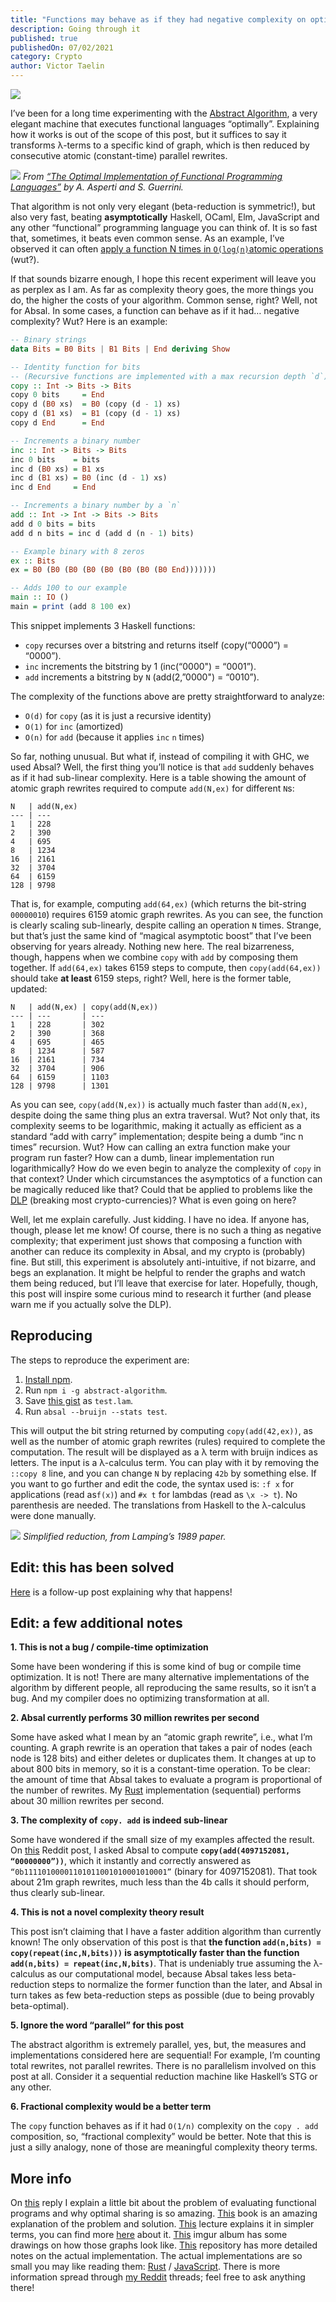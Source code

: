 ```yaml
---
title: "Functions may behave as if they had negative complexity on optimal evaluators"
description: Going through it
published: true
publishedOn: 07/02/2021
category: Crypto
author: Victor Taelin
---
```


![](https://miro.medium.com/max/1400/1*6loyDjaOsqZ_TxCyB5wdqg.jpeg)

I’ve been for a long time experimenting with the [Abstract Algorithm](https://dl.acm.org/citation.cfm?id=96711), a very elegant machine that executes functional languages “optimally”. Explaining how it works is out of the scope of this post, but it suffices to say it transforms λ-terms to a specific kind of graph, which is then reduced by consecutive atomic (constant-time) parallel rewrites.

![](https://miro.medium.com/max/4800/1*a2nZ5eVQhVi4hSdA0VtdDg.png)
*From [“The Optimal Implementation of Functional Programming Languages”](https://www.amazon.com/Implementation-Functional-Programming-Languages-Theoretical/dp/0521621127) by A. Asperti and S. Guerrini.*

That algorithm is not only very elegant (beta\-reduction is symmetric!), but also very fast, beating **asymptotically** Haskell, OCaml, Elm, JavaScript and any other “functional” programming language you can think of. It is so fast that, sometimes, it beats even common sense. As an example, I’ve observed it can often [apply a function N times in `O(log(n)`atomic operations](https://github.com/VictorTaelin/articles/tree/master/0004-supercompilation-for-free) (wut?).

If that sounds bizarre enough, I hope this recent experiment will leave you as perplex as I am. As far as complexity theory goes, the more things you do, the higher the costs of your algorithm. Common sense, right? Well, not for Absal. In some cases, a function can behave as if it had… negative complexity? Wut? Here is an example:

```haskell
-- Binary strings
data Bits = B0 Bits | B1 Bits | End deriving Show

-- Identity function for bits
-- (Recursive functions are implemented with a max recursion depth `d`)
copy :: Int -> Bits -> Bits
copy 0 bits     = End
copy d (B0 xs)  = B0 (copy (d - 1) xs)
copy d (B1 xs)  = B1 (copy (d - 1) xs)
copy d End      = End

-- Increments a binary number
inc :: Int -> Bits -> Bits
inc 0 bits    = bits
inc d (B0 xs) = B1 xs
inc d (B1 xs) = B0 (inc (d - 1) xs)
inc d End     = End

-- Increments a binary number by a `n`
add :: Int -> Int -> Bits -> Bits
add d 0 bits = bits
add d n bits = inc d (add d (n - 1) bits)

-- Example binary with 8 zeros
ex :: Bits
ex = B0 (B0 (B0 (B0 (B0 (B0 (B0 (B0 End)))))))

-- Adds 100 to our example
main :: IO ()
main = print (add 8 100 ex)
```



This snippet implements 3 Haskell functions:

*   `copy` recurses over a bitstring and returns itself (copy(“0000”) = “0000”).
*   `inc` increments the bitstring by 1 (inc(“0000") = “0001”).
*   `add` increments a bitstring by `N` (add(2,”0000") = “0010”).

The complexity of the functions above are pretty straightforward to analyze:

*   `O(d)` for `copy` (as it is just a recursive identity)
*   `O(1)` for `inc` (amortized)
*   `O(n)` for `add` (because it applies `inc` `n` times)

So far, nothing unusual. But what if, instead of compiling it with GHC, we used Absal? Well, the first thing you’ll notice is that `add` suddenly behaves as if it had sub-linear complexity. Here is a table showing the amount of atomic graph rewrites required to compute `add(N,ex)` for different `N`s:

```
N   | add(N,ex)
--- | ---
1   | 228
2   | 390
4   | 695
8   | 1234
16  | 2161
32  | 3704
64  | 6159
128 | 9798
```

That is, for example, computing `add(64,ex)` (which returns the bit-string `00000010`) requires 6159 atomic graph rewrites. As you can see, the function is clearly scaling sub-linearly, despite calling an operation `N` times. Strange, but that’s just the same kind of “magical asymptotic boost” that I’ve been observing for years already. Nothing new here. The real bizarreness, though, happens when we combine `copy` with `add` by composing them together. If `add(64,ex)` takes 6159 steps to compute, then `copy(add(64,ex))` should take **at least** 6159 steps, right? Well, here is the former table, updated:

```
N   | add(N,ex) | copy(add(N,ex))
--- | ---       | ---
1   | 228       | 302
2   | 390       | 368
4   | 695       | 465
8   | 1234      | 587
16  | 2161      | 734
32  | 3704      | 906
64  | 6159      | 1103
128 | 9798      | 1301
```

As you can see, `copy(add(N,ex))` is actually much faster than `add(N,ex)`, despite doing the same thing plus an extra traversal. Wut? Not only that, its complexity seems to be logarithmic, making it actually as efficient as a standard “add with carry” implementation; despite being a dumb “inc n times” recursion. Wut? How can calling an extra function make your program run faster? How can a dumb, linear implementation run logarithmically? How do we even begin to analyze the complexity of `copy` in that context? Under which circumstances the asymptotics of a function can be magically reduced like that? Could that be applied to problems like the [DLP](https://en.wikipedia.org/wiki/Discrete_logarithm) (breaking most crypto-currencies)? What is even going on here?

Well, let me explain carefully. Just kidding. I have no idea. If anyone has, though, please let me know! Of course, there is no such a thing as negative complexity; that experiment just shows that composing a function with another can reduce its complexity in Absal, and my crypto is (probably) fine. But still, this experiment is absolutely anti-intuitive, if not bizarre, and begs an explanation. It might be helpful to render the graphs and watch them being reduced, but I’ll leave that exercise for later. Hopefully, though, this post will inspire some curious mind to research it further (and please warn me if you actually solve the DLP).

**Reproducing**
---------------

The steps to reproduce the experiment are:

1.  [Install npm](https://www.npmjs.com/).
2.  Run `npm i -g abstract-algorithm`.
3.  Save [this gist](https://gist.github.com/VictorTaelin/a2c67dd3776592d3d432c705e8d77ec9) as `test.lam`.
4.  Run `absal --bruijn --stats test`.

This will output the bit string returned by computing `copy(add(42,ex))`, as well as the number of atomic graph rewrites (rules) required to complete the computation. The result will be displayed as a λ term with bruijn indices as letters. The input is a λ-calculus term. You can play with it by removing the `::copy 8` line, and you can change `N` by replacing `42b` by something else. If you want to go further and edit the code, the syntax used is: `:f x` for applications (read as`f(x)`) and `#x t` for lambdas (read as `\x -> t`). No parenthesis are needed. The translations from Haskell to the λ-calculus were done manually.

![](https://miro.medium.com/max/4800/1*y8pwGQjFoPCDmcl_ZHWjfA.png)
*Simplified reduction, from Lamping’s 1989 paper.*

Edit: this has been solved
--------------------------

[Here](https://medium.com/@VictorTaelin/solving-the-mystery-behind-abstract-algorithms-magical-optimizations-144225164b07) is a follow-up post explaining why that happens!

**Edit: a few additional notes**
--------------------------------

**1\. This is not a bug / compile-time optimization**

Some have been wondering if this is some kind of bug or compile time optimization. It is not! There are many alternative implementations of the algorithm by different people, all reproducing the same results, so it isn’t a bug. And my compiler does no optimizing transformation at all.

**2\. Absal currently performs 30 million rewrites per second**

Some have asked what I mean by an “atomic graph rewrite”, i.e., what I’m counting. A graph rewrite is an operation that takes a pair of nodes (each node is 128 bits) and either deletes or duplicates them. It changes at up to about 800 bits in memory, so it is a constant-time operation. To be clear: the amount of time that Absal takes to evaluate a program is proportional of the number of rewrites. My [Rust](https://github.com/VictorTaelin/absal-rs) implementation (sequential) performs about 30 million rewrites per second.

**3\. The complexity of** **`copy. add`** **is indeed sub-linear**

Some have wondered if the small size of my examples affected the result. On [this](https://www.reddit.com/r/programming/comments/97lnib/some_functions_may_have_negative_complexity_and_i/e49urmn/) Reddit post, I asked Absal to compute **`copy(add(4097152081, “00000000”))`**, which it instantly and correctly answered as `“0b11110100001101011001010001010001”` (binary for 4097152081). That took about 21m graph rewrites, much less than the 4b calls it should perform, thus clearly sub-linear.

**4\. This is not a novel complexity theory result**

This post isn’t claiming that I have a faster addition algorithm than currently known! The only observation of this post is that **the function `add(n,bits) = copy(repeat(inc,N,bits)))` is asymptotically faster than the function `add(n,bits) = repeat(inc,N,bits)`**. That is undeniably true assuming the λ-calculus as our computational model, because Absal takes less beta-reduction steps to normalize the former function than the later, and Absal in turn takes as few beta-reduction steps as possible (due to being provably beta-optimal).

**5\. Ignore the word “parallel” for this post**

The abstract algorithm is extremely parallel, yes, but, the measures and implementations considered here are sequential! For example, I’m counting total rewrites, not parallel rewrites. There is no parallelism involved on this post at all. Consider it a sequential reduction machine like Haskell’s STG or any other.

**6\. Fractional complexity would be a better term**

The `copy` function behaves as if it had `O(1/n)` complexity on the `copy . add` composition, so, “fractional complexity” would be better. Note that this is just a silly analogy, none of those are meaningful complexity theory terms.

**More info**
-------------

On [this](https://www.reddit.com/r/haskell/comments/97lu10/functions_may_behave_as_if_they_had_negative/e49jybh/) reply I explain a little bit about the problem of evaluating functional programs and why optimal sharing is so amazing. [This](https://www.amazon.com/Implementation-Functional-Programming-Languages-Theoretical/dp/0521621127) book is an amazing explanation of the problem and solution. [This](https://www.youtube.com/watch?v=VZUOtTer1wI) lecture explains it in simpler terms, you can find more [here](https://queuea9.wordpress.com/2018/06/06/optimal-beta-reduction-lecture-1/) about it. [This](https://imgur.com/a/DP9rAgm) imgur album has some drawings on how those graphs look like. [This](https://github.com/VictorTaelin/absal-ex) repository has more detailed notes on the actual implementation. The actual implementations are so small you may like reading them: [Rust](http://github.com/VictorTaelin/absal-rs) / [JavaScript](http://github.com/VictorTaelin/abstract-algorithm). There is more information spread through [my Reddit](https://www.reddit.com/user/SrPeixinho/) threads; feel free to ask anything there!
